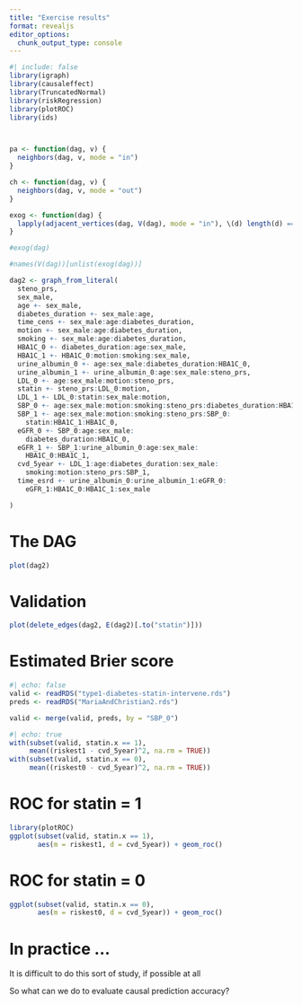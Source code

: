 ```yaml
---
title: "Exercise results"
format: revealjs
editor_options: 
  chunk_output_type: console
---
```


```r
#| include: false
library(igraph)
library(causaleffect)
library(TruncatedNormal)
library(riskRegression)
library(plotROC)
library(ids)



pa <- function(dag, v) {
  neighbors(dag, v, mode = "in")
}

ch <- function(dag, v) {
  neighbors(dag, v, mode = "out")
}

exog <- function(dag) {
  lapply(adjacent_vertices(dag, V(dag), mode = "in"), \(d) length(d) == 0)
}

#exog(dag)

#names(V(dag))[unlist(exog(dag))]

dag2 <- graph_from_literal(
  steno_prs,
  sex_male,
  age +- sex_male,
  diabetes_duration +- sex_male:age,
  time_cens +- sex_male:age:diabetes_duration,
  motion +- sex_male:age:diabetes_duration,
  smoking +- sex_male:age:diabetes_duration,
  HBA1C_0 +- diabetes_duration:age:sex_male,
  HBA1C_1 +- HBA1C_0:motion:smoking:sex_male,
  urine_albumin_0 +- age:sex_male:diabetes_duration:HBA1C_0,
  urine_albumin_1 +- urine_albumin_0:age:sex_male:steno_prs,
  LDL_0 +- age:sex_male:motion:steno_prs,
  statin +- steno_prs:LDL_0:motion,
  LDL_1 +- LDL_0:statin:sex_male:motion,
  SBP_0 +- age:sex_male:motion:smoking:steno_prs:diabetes_duration:HBA1C_0,
  SBP_1 +- age:sex_male:motion:smoking:steno_prs:SBP_0:
    statin:HBA1C_1:HBA1C_0,
  eGFR_0 +- SBP_0:age:sex_male:
    diabetes_duration:HBA1C_0,
  eGFR_1 +- SBP_1:urine_albumin_0:age:sex_male:
    HBA1C_0:HBA1C_1,
  cvd_5year +- LDL_1:age:diabetes_duration:sex_male:
    smoking:motion:steno_prs:SBP_1,
  time_esrd +- urine_albumin_0:urine_albumin_1:eGFR_0:
    eGFR_1:HBA1C_0:HBA1C_1:sex_male

)

```

# The DAG

```r
plot(dag2)
```

# Validation

```r
plot(delete_edges(dag2, E(dag2)[.to("statin")]))
```


# Estimated Brier score

```r
#| echo: false
valid <- readRDS("type1-diabetes-statin-intervene.rds")
preds <- readRDS("MariaAndChristian2.rds")

valid <- merge(valid, preds, by = "SBP_0")
```


```r
#| echo: true
with(subset(valid, statin.x == 1), 
     mean((riskest1 - cvd_5year)^2, na.rm = TRUE))
with(subset(valid, statin.x == 0), 
     mean((riskest0 - cvd_5year)^2, na.rm = TRUE))
```


# ROC for statin = 1

```r
library(plotROC)
ggplot(subset(valid, statin.x == 1), 
       aes(m = riskest1, d = cvd_5year)) + geom_roc()
```

# ROC for statin = 0

```r
ggplot(subset(valid, statin.x == 0), 
       aes(m = riskest0, d = cvd_5year)) + geom_roc()

```


# In practice ... 

It is difficult to do this sort of study, if possible at all

So what can we do to evaluate causal prediction accuracy?
